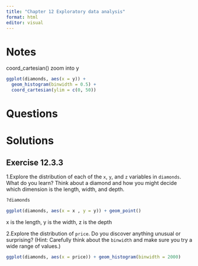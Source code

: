 ```yaml
---
title: "Chapter 12 Exploratory data analysis"
format: html
editor: visual
---
```


# Notes

coord_cartesian() zoom into y

```r
ggplot(diamonds, aes(x = y)) + 
  geom_histogram(binwidth = 0.5) +
  coord_cartesian(ylim = c(0, 50))
```

# Questions

# Solutions

## Exercise 12.3.3

1.Explore the distribution of each of the `x`, `y`, and `z` variables in `diamonds`. What do you learn? Think about a diamond and how you might decide which dimension is the length, width, and depth.

```r
?diamonds

ggplot(diamonds, aes(x = x , y = y)) + geom_point()
```

x is the length, y is the width, z is the depth

2.Explore the distribution of `price`. Do you discover anything unusual or surprising? (Hint: Carefully think about the `binwidth` and make sure you try a wide range of values.)

```r
ggplot(diamonds, aes(x = price)) + geom_histogram(binwidth = 2000)
```

3.How many diamonds are 0.99 carat? How many are 1 carat? What do you think is the cause of the difference?

```r
ggplot(diamonds, aes(x = carat)) + geom_histogram(binwidth = .1)
```
